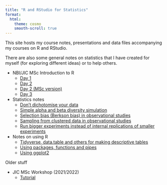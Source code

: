 ```yaml
---
title: "R and RStudio for Statistics"
format:
  html:
    theme: cosmo
    smooth-scroll: true
---
```


This site hosts my course notes, presentations and data files accompanying my courses on R and RStudio.  

There are also some general notes on statistics that I have created for myself (for exploring different ideas) or to help others.

* NBI/JIC MSc Introduction to R
    * [Day 1](day1.qmd)
    * [Day 2](day2.qmd)
    * [Day 2 (MSc version)](day2MSc.qmd)
    * [Day 3](day3.qmd)
* Statistics notes
    * [Don't dichotomise your data](dichot.qmd)
    * [Simple alpha and beta diversity simulation](alphabeta.qmd)
    * [Selection bias (Berkson bias) in observational studies](berkson.qmd)
    * [Sampling from clustered data in observational studies](independentclusters.qmd)
    * [Run bigger experiments instead of internal replications of smaller experiments](repeats.qmd)
* Notes on using R
    * [Tidyverse, data.table and others for making descriptive tables](datatabletidyverse.qmd)
    * [Using packages, functions and pipes](praise.qmd)
    * [Using ggplot2](flipbook.html)

Older stuff

* JIC MSc Workshop (2021/2022)
    * [Tutorial](workshopscript.html)
    
    
